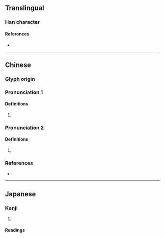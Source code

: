 {{character info}}
==Translingual==

===Han character===
{{Han char|rn=46|rad=山|as=11|sn=14|four=24727|canj=UKPB|ids=⿰山帶}}

====References====
* {{Han ref|kx=0318.090|dkj=08391|dj=0618.310|hdz=10793.020|uh=5D7D|ud=23933|bh=E1A5|bd=57765}}

----

==Chinese==
{{zh-forms|s=𫶇}}

===Glyph origin===
{{Han etym}}

===Pronunciation 1===
{{zh-pron
|m=dié
|c=dit6
|mc=y
|oc=y
|cat=
}}

====Definitions====
{{zh-hanzi}}

# {{zh-only|嵽嵲|[[high]] [[mountain]]}}

===Pronunciation 2===
{{zh-pron
|m=dì
|c=dai6,dai3
|cat=
}}

====Definitions====
{{zh-hanzi}}

# {{zh-only|岧嵽|[[high]]; [[lofty]]}}

===References===
* {{R:yue:Hanzi}}

----

==Japanese==

===Kanji===
{{ja-kanji|grade=|rs=山11}}

# {{rfdef|ja|sort=山11}}

====Readings====
{{ja-readings
|goon=でち
|kanon=てつ}}